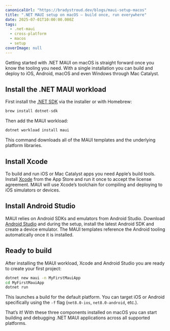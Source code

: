 ```yaml
---
canonicalUrl: "https://bradystroud.dev/blogs/maui-setup-macos"
title: ".NET MAUI setup on macOS — build once, run everywhere"
date: 2025-07-01T10:00:00.000Z
tags:
  - .net-maui
  - cross-platform
  - macos
  - setup
coverImage: null
---
```


Getting started with .NET MAUI on macOS is straight forward once you know the tooling you need. With a single installation you can build and deploy to iOS, Android, macOS and even Windows through Mac Catalyst.

## Install the .NET MAUI workload

First install the [.NET SDK](https://dotnet.microsoft.com/download) via the installer or with Homebrew:

```bash
brew install dotnet-sdk
```

Then add the MAUI workload:

```bash
dotnet workload install maui
```

This command downloads all of the MAUI templates and the underlying platform libraries.

## Install Xcode

To build and run iOS or Mac Catalyst apps you need Apple’s build tools. Install [Xcode](https://developer.apple.com/xcode/) from the App Store and run it once to accept the license agreement. MAUI will use Xcode’s toolchain for compiling and deploying to iOS simulators or devices.

## Install Android Studio

MAUI relies on Android SDKs and emulators from Android Studio. Download [Android Studio](https://developer.android.com/studio) and during the setup, install the latest Android SDK and create a device emulator. The MAUI templates reference the Android tooling automatically once it is installed.

## Ready to build

After installing the MAUI workload, Xcode and Android Studio you are ready to create your first project:

```bash
dotnet new maui -n MyFirstMauiApp
cd MyFirstMauiApp
dotnet run
```

This launches a build for the default platform. You can target iOS or Android specifically using the `-f` flag (`net8.0-ios`, `net8.0-android`, etc.).

That’s it! With these three components installed on macOS you can start building and debugging .NET MAUI applications across all supported platforms.
